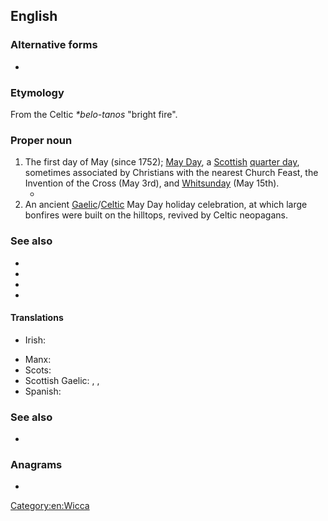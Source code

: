 ==English==
{{wikipedia}}

===Alternative forms===
* {{alter|en|Bealtaine|Beltaine|Beltein|Beltin}}

===Etymology===
From the Celtic ''*belo-tanos'' "bright fire".

===Proper noun===
{{en-proper noun}}

# The first day of May (since 1752); [[May Day]], a [[Scottish]] [[quarter day]], sometimes associated by Christians with the nearest Church Feast, the Invention of the Cross (May 3rd), and [[Whitsunday]] (May 15th).
#* {{quote-book|lang=en|year=1424|year_published=1597|author=[[w:James I of Scotland|James I of Scotland]]|by=|title=The lawes and actes of parliament maid be King James the first and his successours kinges of Scotland|url=http://books.google.com/books?id=OiNFAAAAcAAJ&pg=PP17|original=|chapter=|section=|isbn=|edition=Edinburgh|publisher=[[w:Robert Waldegrave|Robert Waldegrave]]|location=|editor=|volume=|page=A3|passage=And quhair it be tainted that they big, and the Birdes be flowin, and the nest be funden in the Trees at '''''Beltane''''' the trees sal be foirfaulted to the King (bot gif they be redeemed fra him, throw them that they first perteined to) and hewin downe, and siue schillings to the King is unlaw.}}
# An ancient [[Gaelic]]/[[Celtic]] May Day holiday celebration, at which large bonfires were built on the hilltops, revived by Celtic neopagans.

===See also===
* {{l|en|Hallowmas}}
* {{l|en|Candlemas}}
* {{l|en|Lammas}}
* {{l|en|Whitsunday}}

====Translations====
{{trans-top|holiday}}
* Irish: {{t|ga|Lá Bealtaine|m}}
{{trans-mid}}
* Manx: {{t|gv|Laa Boaldyn}}
* Scots: {{t|sco|Beltane}}
* Scottish Gaelic: {{t|gd|Bealltainn|f}}, {{t|gd|Là Bealltainn|m}}, {{t|gd|Là Buidhe Bealltainn|m}}
* Spanish: {{t|es|Belotenia|f}}
{{trans-bottom}}

===See also===
* {{list:Wiccan Sabbats/en}}

===Anagrams===
* {{anagrams|en|a=abeelnt|tenable}}

[[Category:en:Wicca]]